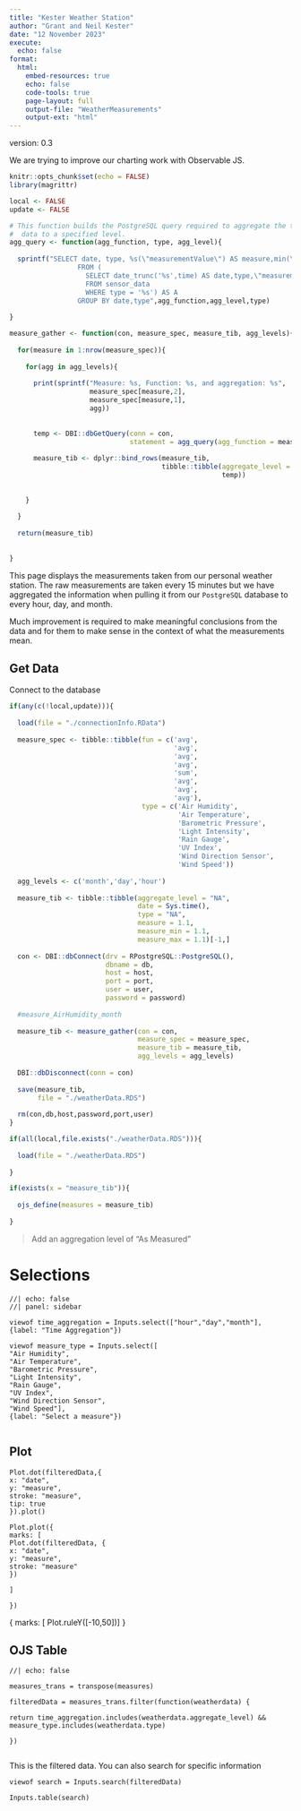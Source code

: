```yaml
---
title: "Kester Weather Station"
author: "Grant and Neil Kester"
date: "12 November 2023"
execute: 
  echo: false
format: 
  html:
    embed-resources: true
    echo: false
    code-tools: true
    page-layout: full
    output-file: "WeatherMeasurements"
    output-ext: "html"
---
```


version: 0.3

We are trying to improve our charting work with Observable JS. 

```r
knitr::opts_chunk$set(echo = FALSE)
library(magrittr)

local <- FALSE
update <- FALSE
```

```r

# This function builds the PostgreSQL query required to aggregate the timeseries
#  data to a specified level.
agg_query <- function(agg_function, type, agg_level){
  
  sprintf("SELECT date, type, %s(\"measurementValue\") AS measure,min(\"measurementValue\") AS measure_min,max(\"measurementValue\") AS measure_max 
                 FROM (
                   SELECT date_trunc('%s',time) AS date,type,\"measurementValue\" 
                   FROM sensor_data
                   WHERE type = '%s') AS A 
                 GROUP BY date,type",agg_function,agg_level,type)
  
}

measure_gather <- function(con, measure_spec, measure_tib, agg_levels){
  
  for(measure in 1:nrow(measure_spec)){
    
    for(agg in agg_levels){
      
      print(sprintf("Measure: %s, Function: %s, and aggregation: %s",
                    measure_spec[measure,2],
                    measure_spec[measure,1],
                    agg))
      
      
      temp <- DBI::dbGetQuery(conn = con,
                              statement = agg_query(agg_function = measure_spec[measure,1],type = measure_spec[measure,2],agg_level = agg))
      
      measure_tib <- dplyr::bind_rows(measure_tib,
                                      tibble::tibble(aggregate_level = agg,
                                                     temp))
      
      
    }
    
  }
  
  return(measure_tib)
  
  
}

```  

This page displays the measurements taken from our personal weather station. The raw measurements are taken every 15 minutes but we have aggregated the information when pulling it from our `PostgreSQL` database to every hour, day, and month.  

Much improvement is required to make meaningful conclusions from the data and for them to make sense in the context of what the measurements mean.

## Get Data

Connect to the database

```r
if(any(c(!local,update))){
  
  load(file = "./connectionInfo.RData")
  
  measure_spec <- tibble::tibble(fun = c('avg',
                                         'avg',
                                         'avg',
                                         'avg',
                                         'sum',
                                         'avg',
                                         'avg',
                                         'avg'),
                                 type = c('Air Humidity',
                                          'Air Temperature',
                                          'Barometric Pressure',
                                          'Light Intensity',
                                          'Rain Gauge',
                                          'UV Index',
                                          'Wind Direction Sensor',
                                          'Wind Speed'))
  
  agg_levels <- c('month','day','hour')
  
  measure_tib <- tibble::tibble(aggregate_level = "NA",
                                date = Sys.time(),
                                type = "NA",
                                measure = 1.1,
                                measure_min = 1.1,
                                measure_max = 1.1)[-1,]
  
  con <- DBI::dbConnect(drv = RPostgreSQL::PostgreSQL(),
                        dbname = db,
                        host = host,
                        port = port,
                        user = user,
                        password = password)
  
  #measure_AirHumidity_month
  
  measure_tib <- measure_gather(con = con,
                                measure_spec = measure_spec,
                                measure_tib = measure_tib,
                                agg_levels = agg_levels)
  
  DBI::dbDisconnect(conn = con)
  
  save(measure_tib,
       file = "./weatherData.RDS")
  
  rm(con,db,host,password,port,user)
}

if(all(local,file.exists("./weatherData.RDS"))){
  
  load(file = "./weatherData.RDS")
  
}

if(exists(x = "measure_tib")){
  
  ojs_define(measures = measure_tib)
  
}

```
> Add an aggregation level of "As Measured"

# Selections

```ojs
//| echo: false
//| panel: sidebar

viewof time_aggregation = Inputs.select(["hour","day","month"], {label: "Time Aggregation"})

viewof measure_type = Inputs.select([
"Air Humidity",
"Air Temperature",
"Barometric Pressure",
"Light Intensity",
"Rain Gauge",
"UV Index",
"Wind Direction Sensor",
"Wind Speed"], 
{label: "Select a measure"})


```

:::{.panel-tabset}  

## Plot

```ojs
Plot.dot(filteredData,{
x: "date",
y: "measure", 
stroke: "measure",
tip: true
}).plot()
```

```ojs
Plot.plot({
marks: [
Plot.dot(filteredData, {
x: "date",
y: "measure",
stroke: "measure"
})

]

})
```

{
marks: [
Plot.ruleY([-10,50])
]
}

## OJS Table

```ojs
//| echo: false

measures_trans = transpose(measures)

filteredData = measures_trans.filter(function(weatherdata) {

return time_aggregation.includes(weatherdata.aggregate_level) &&
measure_type.includes(weatherdata.type)

})


```

This is the filtered data. You can also search for specific information

```ojs
viewof search = Inputs.search(filteredData)

Inputs.table(search)
```

:::





